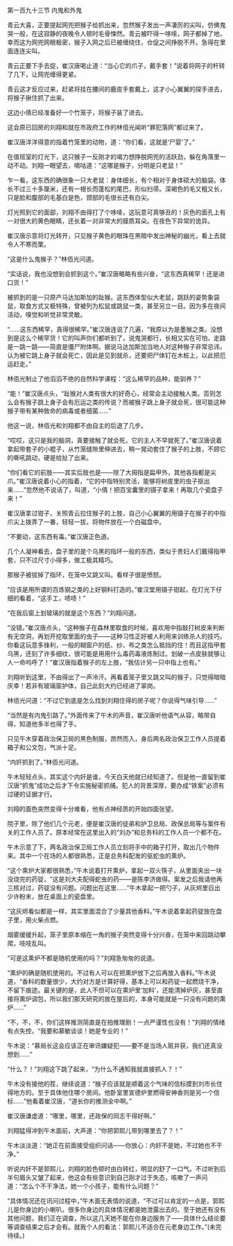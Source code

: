

第一百九十三节 内鬼和外鬼

青云大喜，正要提起网兜把猴子给抓出来，忽然猴子发出一声凄厉的尖叫，仿佛鬼哭一般，在这寂静的夜晚令人顿时毛骨悚然。青云被吓得一哆嗦，网子都掉了地，幸而这为网兜网眼极密，猴子入网之后已被缠绕住，仓促之间挣脱不开。急得在里面连连尖叫。

青云正要下手去捉，崔汉唐喝止道：“当心它的爪子，戴手套！”说着将网子的杆转了几下，让网兜缠得更紧。

青云这才反应过来，赶紧将挂在腰间的鹿皮手套戴上，这才小心翼翼的探手进去，将猴子揪住抓了出来。

这边小倩已经准备好一个竹笼子，将猴子装了进去。

这会原已回房的刘翔和就在市政府工作的林佰光闻听“罪犯落网”都过来了。

崔汉唐洋洋得意的指着竹笼里的动物，道：“你们看，这就是‘尸婴’了。”

在值班室的灯光下，这只猴子一反刚才的竭力想挣脱网兜的活跃劲，躲在角落里一动不动。刘翔一眼望去，嘀咕道：“这哪是猴子，分明是只老鼠！”

乍一看，这东西的确很象一只大老鼠：身体细长，有个相对于身体硕大的脑袋。体长不过三十多厘米，还有一根长而蓬松的尾巴，形似扫帚。深褐色的毛又粗又长，只是脸和腹部的毛基白是色，颈部的毛很长还有白尖。

灯光照到它的面部，刘翔不由得打了个哆嗦，这玩意可真够丑的！灰色的面孔上有一对很大的黄色眼睛，还长着一对非常大的膜质耳朵。在夜色下异常的诡异。

崔汉唐示意将灯光转开，只见猴子黄色的眼珠在黑暗中发出神秘的幽光，看上去就令人不寒而栗。

“这是什么鬼猴子？”林佰光问道。

“实话说，我也没想到会抓到这个。”崔汉唐略略有些兴奋，“这东西真稀罕！还是进口货！”

被抓到的是一只原产马达加斯加的趾猴。这东西体型似大老鼠，跳跃的姿势象袋鼠，取食方式又极特殊，曾被列为松鼠或跳鼠一类，甚至另立一目。因为多在夜间活动，嗅觉和听觉非常灵敏。

“……这东西稀罕，真得很稀罕。”崔汉唐连说了几遍，“我原以为是墨猴之类。没想到是这么个稀罕货！它的叫声你们都听到了，说鬼哭都行，长相又实在可怕，走路是一跳一跳――简直是僵尸附体啊。据说马达加斯加当地人对这种猴子非常忌讳，认为被它跳上身子就会死亡，因此是见到就杀，还要把尸体钉在木桩上，以此把厄运赶走。”

林佰光制止了他滔滔不绝的自然科学课程：“这么稀罕的品种，能驯养？”

“能！”崔汉唐点头，“趾猴对人类有很大的好奇心，经常会主动接触人类。否则怎么会有猴子跳上身子会有厄运之类的传说？而被猴子跳上身子就会死，很可能这种猴子带有某种致命的病毒或者细菌……”

他这一说，林佰光和刘翔都不由自主的后退了几步。

“哎哎，这只是我的脑洞，真要接触了就会死，它的主人不早就死了。”崔汉唐说着拿起带套子的小棍子，从竹笼缝隙里伸进去，稍一晃动套住了猴子的上肢，不顾它的嘶吼跳动，硬是给扯了出来。

“你们看它的前肢――其实后肢也是――除了大拇指是扁甲外，其他各指都是尖爪。”崔汉唐说着小心的指着，“它的中指特别灵活，能够将树皮里的虫子抠出来……”忽然他不说话了，叫道，“小倩！把百宝囊里的镊子拿来！再取几个瓷盘子来！”

崔汉唐拿过钳子，关照青云拉住猴子的上肢，自己小心翼翼的用镊子在猴子的中指爪尖上拨弄了一番，轻轻一拔，将物件放在一个白磁盘中。

“不要动，这东西有毒。”崔汉唐正色道。

几个人凝神看去，盘子里的是个乌黑的指环一般的东西，类似于贵妇人们戴得指甲套，只不过尺寸小得多，做工极其精巧。

那猴子被拔掉了指环，在笼中又跳又叫。看样子很是愤怒。

“应该是用所谓的百炼钢之类的上好钢料打造的。”崔汉堂用镊子钳起，在灯光下仔细的看着，“这手工，啧啧！”

“在我后窗上划玻璃的就是这个东西？”刘翔问道。

“没错。”崔汉唐点头，“这种猴子在森林里取食的时候，喜欢用中指敲打树皮来判断有无空洞，再划开挖取里面的虫子――这种习性正好被人利用来训练杀人的技巧。你看这玩意多锋利，一般的糊窗户的纸、纱、布之类怎么抵挡的住！而且这指甲套乌黑，还刻了许多细纹，很可能是用用什么毒药毒液炼制过。划破一点皮肤就够让人一命呜呼了！”崔汉唐指着猴子的左上肢，“我估计另一只中指上也有。”

刘翔听到这里，不由得出了一声冷汗。再看着笼子里又跳又叫的猴子，只觉得暗暗庆幸！若非有玻璃窗护体，自己此刻大约已经进了翠岗。

林佰光问道：“不过它到底是怎么找到刘翔住得的房子呢？你说得气味引导……”

“当然是有内鬼引路了。”外面传来了午木的声音，崔汉唐听他语气从容，略带自得，知道他多半也得了手。

只见午木穿着政治保卫局的黑色制服，昂然而入，身后两名政治保卫工作人员提着箱子和公文包，气派十足。

“内奸抓到了。”林佰光问道。

午木轻轻点头，其实这个内奸是谁，今天白天他就已经知道了。但是他一直留到崔汉唐“抓鬼”成功之后才下令实施秘密抓捕。犯人的背景深厚，要办成“铁案”必须有过硬的证据才行。

刘翔的面色突然变得十分难看，他有点神经质的开始四面张望。

院子里，除了他们几个元老，便是崔汉唐的徒弟和护卫总局、政保总局等与案件有关的工作人员了。原本经常在这里出入的“刘办”和总务科的工作人员一个都不在。

午木示意了下，两名政治保卫局工作人员立刻将手中的箱子打开，取出几个物件来。其中一个在场的人都很熟悉，正是总务科配发的驱蛇虫的熏炉。

“这个熏炉大家都很熟悉，”午木说着打开熏炉，拿起一双火筷子，从里面夹出一块没烧完的药锭，“这是刘大夫配得蛇虫的药――是陈李济做得。案发之后我请他再三核对过，药锭没有问题。问题出在这里……”午木拿起一把勺子，从灰烬里舀出少许粉末，放在桌面上的瓷盘里。

“这灰烬看似都是一样，其实里面混合了少量其他香料。”午木说着拿起药锭放在盘子里，用火柴点燃。

烟雾缓缓升起，笼子里原本缩在一角的猴子突然变得十分兴奋，在笼中来回跳动攀爬，吱吱乱叫。

“可是这熏炉不都是随机使用的吗？”刘翔急匆匆的说道。

“熏炉的确是随机使用的。不过有人可以在把熏炉放下之后再放入香料。”午木说道，“香料的数量很少，大约对方是计算好得，基本上可以和药锭一起燃烧干净，不留下痕迹。最关键的是，此人不但可以在熏炉里‘加料’，还能清掉炉灰，甚至直接将熏炉调包，所以我们那天研究的放在屋后的，本身可能就是一只没有问题的熏炉……”

“不，不，不，你们这样推测简直是在拍推理剧！一点严谨性也没有！”刘翔的情绪有点失控，“我要和慕敏谈谈！她是专业的！”

午木说：“慕局长这会应该正在审讯嫌疑犯――要不是当场人赃并获，我们还真没想到……”

“什么？！”刘翔这下跳了起来，“为什么不通知我就直接抓人？！”

午木没有接他的茬，继续说道：“猴子应该就是顺着这个气味的信标摸到刘市长住得地方的。至于具体他住哪个房间。他卧室里宣德炉里燃得安神香则是另一个信标……”他看着崔汉唐，“道长你的推测全中啊。”

崔汉唐谦虚道：“哪里，哪里，还政保的同志干得好啊。”

刘翔猛得冲到午木面前，大声道：“你把郭熙儿带到哪里去了？！”

午木淡淡道：“她正在前面接受组织问话――你放心：内奸不是她，不过她也不干净。”

听说内奸不是郭熙儿，刘翔的脸色顿时由白转红，明显的舒了一口气。不过听到后半句眉头又皱了起来，他这会有些意识到自己刚才过于失态，咳嗽了一声问道：“怎么个不干净法，她一个小孩子，能有什么问题？”

“具体情况还在讯问过程中，”午木面无表情的说道，“不过可以肯定的一点是，郭熙儿是你身边的小喇叭，很多你身边的具体情况都是她泄露出去的。至于她还有没有其他问题，我们正在调查，所以这几天她不能在你身边服务了――具体什么结论要等调查结束之后才会有。就我个人的看法：郭熙儿不适合在元老身边工作。”(未完待续。)

